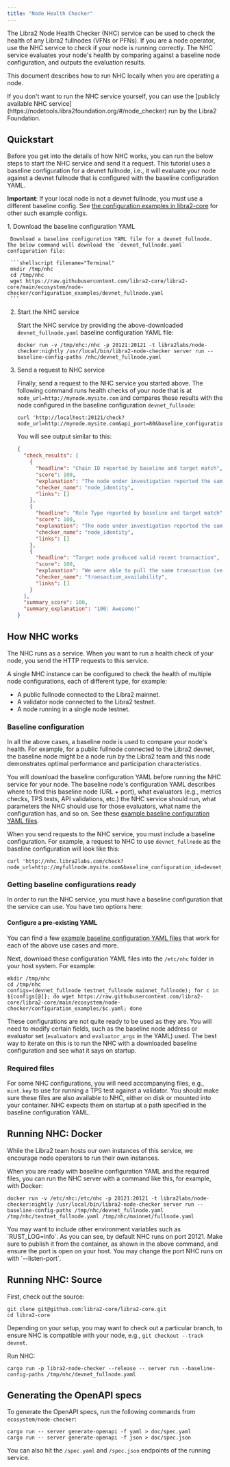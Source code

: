 ```yaml
---
title: "Node Health Checker"
---
```



The Libra2 Node Health Checker (NHC) service can be used to check the health of any Libra2 fullnodes (VFNs or PFNs).
If you are a node operator, use the NHC service to check if your node is running correctly. The NHC service evaluates
your node's health by comparing against a baseline node configuration, and outputs the evaluation results.

This document describes how to run NHC locally when you are operating a node.

<Aside type="note">
  If you don't want to run the NHC service yourself, you can use the
  [publicly available NHC service](https://nodetools.libra2foundation.org/#/node_checker) run by the Libra2 Foundation.
</Aside>

## Quickstart

Before you get into the details of how NHC works, you can run the below steps to start the NHC service and send it a request. This tutorial uses a baseline configuration for a devnet fullnode, i.e., it will evaluate your node against a devnet fullnode that is configured with the baseline configuration YAML.

**Important**: If your local node is not a devnet fullnode, you must use a different baseline config. See [the configuration examples in libra2-core](https://github.com/libra2org/libra2-core/tree/main/ecosystem/node-checker/configuration_examples) for other such example configs.

<Steps>
  1. Download the baseline configuration YAML

     Download a baseline configuration YAML file for a devnet fullnode. The below command will download the `devnet_fullnode.yaml` configuration file:

     ```shellscript filename="Terminal"
     mkdir /tmp/nhc
     cd /tmp/nhc
     wget https://raw.githubusercontent.com/libra2-core/libra2-core/main/ecosystem/node-checker/configuration_examples/devnet_fullnode.yaml
     ```

  2. Start the NHC service

     Start the NHC service by providing the above-downloaded `devnet_fullnode.yaml` baseline configuration YAML file:

     ```shellscript filename="Terminal"
     docker run -v /tmp/nhc:/nhc -p 20121:20121 -t libra2labs/node-checker:nightly /usr/local/bin/libra2-node-checker server run --baseline-config-paths /nhc/devnet_fullnode.yaml
     ```

  3. Send a request to NHC service

     Finally, send a request to the NHC service you started above. The following command runs health checks of your node that is at `node_url=http://mynode.mysite.com` and compares these results with the node configured in the baseline configuration `devnet_fullnode`:

     ```shellscript filename="Terminal"
     curl 'http://localhost:20121/check?node_url=http://mynode.mysite.com&api_port=80&baseline_configuration_id=devnet_fullnode'
     ```

     You will see output similar to this:

     ```json filename="Terminal"
     {
       "check_results": [
         {
           "headline": "Chain ID reported by baseline and target match",
           "score": 100,
           "explanation": "The node under investigation reported the same Chain ID 18 as is reported by the baseline node",
           "checker_name": "node_identity",
           "links": []
         },
         {
           "headline": "Role Type reported by baseline and target match",
           "score": 100,
           "explanation": "The node under investigation reported the same Role Type full_node as is reported by the baseline node",
           "checker_name": "node_identity",
           "links": []
         },
         {
           "headline": "Target node produced valid recent transaction",
           "score": 100,
           "explanation": "We were able to pull the same transaction (version: 3238616) from both your node and the baseline node. Great! This implies that your node is keeping up with other nodes in the network.",
           "checker_name": "transaction_availability",
           "links": []
         }
       ],
       "summary_score": 100,
       "summary_explanation": "100: Awesome!"
     }
     ```
</Steps>

## How NHC works

The NHC runs as a service. When you want to run a health check of your node, you send the HTTP requests to this service.

A single NHC instance can be configured to check the health of multiple node configurations, each of different type, for example:

- A public fullnode connected to the Libra2 mainnet.
- A validator node connected to the Libra2 testnet.
- A node running in a single node testnet.

### Baseline configuration

In all the above cases, a baseline node is used to compare your node's health. For example, for a public fullnode connected to the Libra2 devnet, the baseline node might be a node run by the Libra2 team and this node demonstrates optimal performance and participation characteristics.

You will download the baseline configuration YAML before running the NHC service for your node. The baseline node's configuration YAML describes where to find this baseline node (URL + port), what evaluators (e.g., metrics checks, TPS tests, API validations, etc.) the NHC service should run, what parameters the NHC should use for those evaluators, what name the configuration has, and so on. See these [example baseline configuration YAML files](https://github.com/libra2org/libra2-core/tree/main/ecosystem/node-checker/configuration_examples).

When you send requests to the NHC service, you must include a baseline configuration. For example, a request to NHC to use `devnet_fullnode` as the baseline configuration will look like this:

```shellscript filename="Terminal"
curl 'http://nhc.libra2labs.com/check?node_url=http://myfullnode.mysite.com&baseline_configuration_id=devnet_fullnode'
```

### Getting baseline configurations ready

In order to run the NHC service, you must have a baseline configuration that the service can use. You have two options here:

#### Configure a pre-existing YAML

You can find a few [example baseline configuration YAML files](https://github.com/libra2org/libra2-core/tree/main/ecosystem/node-checker/configuration_examples) that work for each of the above use cases and more.

Next, download these configuration YAML files into the `/etc/nhc` folder in your host system. For example:

```shellscript filename="Terminal"
mkdir /tmp/nhc
cd /tmp/nhc
configs=(devnet_fullnode testnet_fullnode mainnet_fullnode); for c in ${configs[@]}; do wget https://raw.githubusercontent.com/libra2-core/libra2-core/main/ecosystem/node-checker/configuration_examples/$c.yaml; done
```

These configurations are not quite ready to be used as they are. You will need to modify certain fields, such as the baseline node address or evaluator set (`evaluators` and `evaluator_args` in the YAML) used. The best way to iterate on this is to run the NHC with a downloaded baseline configuration and see what it says on startup.

### Required files

For some NHC configurations, you will need accompanying files, e.g., `mint.key` to use for running a TPS test against a validator. You should make sure these files are also available to NHC, either on disk or mounted into your container. NHC expects them on startup at a path specified in the baseline configuration YAML.

## Running NHC: Docker

<Aside type="note">
  While the Libra2 team hosts our own instances of this service, we encourage node operators to run their own instances.
</Aside>

When you are ready with baseline configuration YAML and the required files, you can run the NHC server with a command like this, for example, with Docker:

```shellscript filename="Terminal"
docker run -v /etc/nhc:/etc/nhc -p 20121:20121 -t libra2labs/node-checker:nightly /usr/local/bin/libra2-node-checker server run --baseline-config-paths /tmp/nhc/devnet_fullnode.yaml /tmp/nhc/testnet_fullnode.yaml /tmp/nhc/mainnet/fullnode.yaml
```

<Aside type="note">
  You may want to include other environment variables such as `RUST_LOG=info`. As you can see, by default NHC runs on port 20121. Make sure to publish it from the container, as shown in the above command, and ensure the port is open on your host. You may change the port NHC runs on with `--listen-port`.
</Aside>

## Running NHC: Source

First, check out the source:

```shellscript filename="Terminal"
git clone git@github.com:libra2-core/libra2-core.git
cd libra2-core
```

Depending on your setup, you may want to check out a particular branch, to ensure NHC is compatible with your node, e.g., `git checkout --track devnet`.

Run NHC:

```shellscript filename="Terminal"
cargo run -p libra2-node-checker --release -- server run --baseline-config-paths /tmp/nhc/devnet_fullnode.yaml
```

## Generating the OpenAPI specs

To generate the OpenAPI specs, run the following commands from `ecosystem/node-checker`:

```shellscript filename="Terminal"
cargo run -- server generate-openapi -f yaml > doc/spec.yaml
cargo run -- server generate-openapi -f json > doc/spec.json
```

You can also hit the `/spec.yaml` and `/spec.json` endpoints of the running service.
